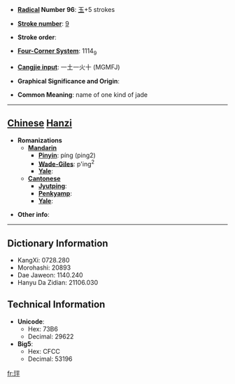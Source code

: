 * '''[[Wiktionary:Chinese radical index| Radical]] Number 96''': [[Wiktionary:Chinese radical index 玉|玉]]+5 strokes

* '''[[Wiktionary:Chinese total strokes index|Stroke number]]''': [[Wiktionary:Chinese total strokes index 9|9]]

* '''Stroke order''': 

* '''[[Wiktionary:Chinese four corner index|Four-Corner System]]''': 1114<sub>9</sub>

* '''[[Wiktionary:Chinese Cangjie index|Cangjie input]]''': 一土一火十 (MGMFJ)

* '''Graphical Significance and Origin''': 

* '''Common Meaning''': name of one kind of jade

----

== [[Chinese]] [[Hanzi]] ==

* '''Romanizations'''
** '''[[Mandarin]]'''
*** '''[[Pinyin]]''': píng (ping2)
*** '''[[Wade-Giles]]''': p'ing<sup>2</sup>
*** '''[[Yale]]''': 
** '''[[Cantonese]]'''
*** '''[[Jyutping]]''':
*** '''[[Penkyamp]]''': 
*** '''[[Yale]]''': 

* '''Other info''': 

----

== Dictionary Information ==

* KangXi: 0728.280
* Morohashi: 20893
* Dae Jaweon: 1140.240
* Hanyu Da Zidian: 21106.030

== Technical Information ==

* '''Unicode''':
** Hex: 73B6
** Decimal: 29622
* '''Big5''':
** Hex: CFCC
** Decimal: 53196

[[fr:玶]]